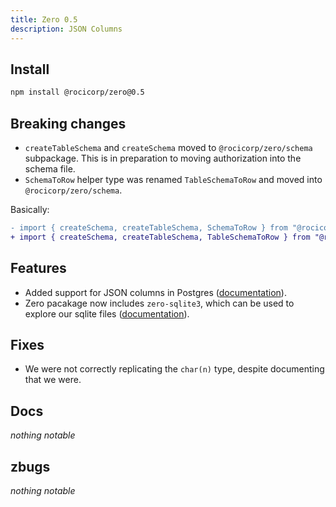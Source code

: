 ```yaml
---
title: Zero 0.5
description: JSON Columns
---
```


## Install

```bash
npm install @rocicorp/zero@0.5
```

## Breaking changes

- `createTableSchema` and `createSchema` moved to `@rocicorp/zero/schema` subpackage. This is in preparation to moving authorization into the schema file.
- `SchemaToRow` helper type was renamed `TableSchemaToRow` and moved into `@rocicorp/zero/schema`.

Basically:

```diff
- import { createSchema, createTableSchema, SchemaToRow } from "@rocicorp/zero";
+ import { createSchema, createTableSchema, TableSchemaToRow } from "@rocicorp/zero/schema";
```

## Features

- Added support for JSON columns in Postgres ([documentation](https://www.notion.so/Supported-Postgres-Features-12b3bed8954581d6a002e26bf5d2cf04?pvs=21)).
- Zero pacakage now includes `zero-sqlite3`, which can be used to explore our sqlite files ([documentation](https://www.notion.so/Recipes-12b3bed8954581d292c5fa29af020f23?pvs=21)).

## Fixes

- We were not correctly replicating the `char(n)` type, despite documenting that we were.

## Docs

*nothing notable*

## zbugs

*nothing notable*